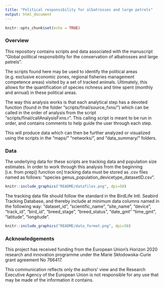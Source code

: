 ```yaml
---
title: "Political responsibility for albatrosses and large petrels"
output: html_document
---
```


```r
knitr::opts_chunk$set(echo = TRUE)
```

### Overview ###

This repository contains scripts and data associated with the manuscript "Global political responsibility for the conservation of albatrosses and large petrels". 

The scripts found here may be used to identify the political areas (e.g. exclusive economic zones, regional fisheries management competence areas) visited by a set of tracked animals. Ultimately, this allows for the quantification of species richness and time spent (monthly and annual) in these political areas.

The way this analysis works is that each analytical step has a devoted function (found in the folder "scripts/final/source_fxns/") which can be called in the order of analysis from the script "scripts/final/callAnalysisFxns.r". This calling script is meant to be run in order, and contains comments to help guide the user through each step.

This will produce data which can then be further analyzed or visualized using the scripts in the "maps/" "networks/", and "data_summary/" folders.  

### Data 

The underlying data for these scripts are tracking data and population size estimates. In order to work through this analysis from the beginning [i.e. from prep() function on] tracking data must be stored as .csv files named as follows: "species genus_population_devicetype_datasetID.csv".

```r
knitr::include_graphics("README/datafiles.png", dpi=50) 
``` 

The tracking data file should follow the standard in the BirdLife Intl. Seabird Tracking Database, and thereby include at minimum data columns named in the following way: "dataset_id", "scientific_name", "site_name", "device", "track_id", "bird_id", "breed_stage", "breed_status", "date_gmt" "time_gmt", "latitude", "longitude".

```r
knitr::include_graphics("README/data_format.png", dpi=50) 
``` 

### Acknowledgements

This project has received funding from the European Union’s Horizon 2020 research and innovation programme under the Marie Skłodowska-Curie grant agreement No 766417.

This communication reflects only the authors’ view and the Research Executive Agency of the European Union is not responsible for any use that may be made of the information it contains. 
